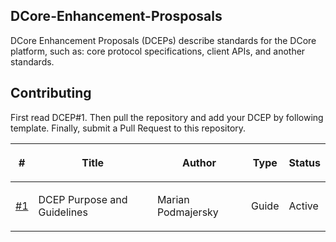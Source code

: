 ==DCore-Enhancement-Prosposals==

DCore Enhancement Proposals (DCEPs) describe standards for the DCore platform, such as: core protocol specifications, client APIs, and another standards. 

==Contributing==

First read DCEP#1. Then pull the repository and add your DCEP by following template. Finally, submit a Pull Request to this repository.

{| class="wikitable sortable" style="width: auto; text-align: center; font-size: smaller; table-layout: fixed;"
!<nowiki>#</nowiki>
!Title
!Author
!Type
!Status
|-
| [[dcep%2311.mediawiki|#1]]
| DCEP Purpose and Guidelines
| Marian Podmajersky
| Guide
| Active
|}
